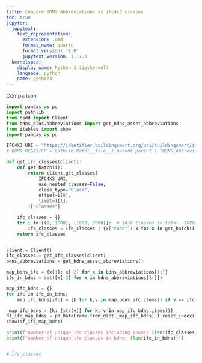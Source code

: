 ```yaml
---
title: Compare BDNS Abbreviations vs ifc4x3 classes
toc: true
jupyter:
  jupytext:
    text_representation:
      extension: .qmd
      format_name: quarto
      format_version: '1.0'
      jupytext_version: 1.17.0
  kernelspec:
    display_name: Python 3 (ipykernel)
    language: python
    name: python3
---
```

Comparison 

```python
import pandas as pd
import pathlib
from bsdd import Client
from bdns_plus.abbreviations import get_bdns_asset_abbreviations
from itables import show
import pandas as pd

IFC4X3_URI = "https://identifier.buildingsmart.org/uri/buildingsmart/ifc/4.3"
# BDNS_REGISTER = pathlib.Path(__file__).parent.parent / "BDNS_Abbreviations_Register.csv"

def get_ifc_classes(client):
    def get_batch(i):
        return client.get_classes(
            IFC4X3_URI,
            use_nested_classes=False,
            class_type="Class",
            offset=i[0],
            limit=i[1],
        )["classes"]

    ifc_classes = {}
    for i in [(0, 1000), (1000, 2000)]:  # 1418 classes in total. 1000 max request limit
        ifc_classes = ifc_classes | {x["code"]: x for x in get_batch(i)}
    return ifc_classes


client = Client()
ifc_classes = get_ifc_classes(client)
bdns_abbreviations = get_bdns_asset_abbreviations()

map_bdns_ifc = {x[1]: x[-2] for x in bdns_abbreviations[1:]}
ifc_in_bdns = set([x[-2] for x in bdns_abbreviations[1:]])

map_ifc_bdns = {}
for ifc in ifc_in_bdns:
    map_ifc_bdns[ifc] = [k for k,v in map_bdns_ifc.items() if v == ifc]

_map_ifc_bdns = {k: [str(v)] for k, v in map_ifc_bdns.items()}
df_ifc_map_bdns = pd.DataFrame.from_dict(_map_ifc_bdns).T.reset_index().rename(columns={"index":"ifc4_3", 0:"bdns_abbreviation"})
show(df_ifc_map_bdns)
```

```python
print(f"number of unique ifc classes including enums: {len(ifc_classes)}")
print(f"number of unique ifc classes in bdns: {len(ifc_in_bdns)}")
```




```python



```

```python
# ifc_classes
```

